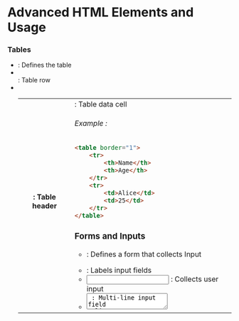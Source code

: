 # Advanced HTML Elements and Usage

### Tables

- <table> : Defines the table
- <tr> : Table row
- <th> : Table header
- <td> : Table data cell

###### Example : 

```html
<table border="1">
    <tr>
        <th>Name</th>
        <th>Age</th>
    </tr>
    <tr>
        <td>Alice</td>
        <td>25</td>
    </tr>
</table>

```

### Forms and Inputs

- <form> : Defines a form that collects Input
- <label> : Labels input fields
- <input> : Collects user input
- <textarea> : Multi-line input field
- <button> : Submits the form
- <select> : Creates dropdown options

###### Examples :

```html
<form action="submit.php" method="POST">
    <label for="name">Name:</label>
    <input type="text" id="name" name="name" required>
    
    <label for="message">Message:</label>
    <textarea id="message" name="message"></textarea>

    <button type="submit">Submit</button>
</form>
```

### Semantic Elements

- <header> : Represents the top section of a webpage, often containing a logo or navigation.
- <section> : Groups related content together.
- <article> : Represents an independent, self contained piece of content like blog posts or news articles.
- <aside> : Contains side content, like sidebar or ads.
- <footer> : Represents bottom part of a webpage, usually containing copyright or contact info.


###### Example :

```html
<header>
    <h1>My Blog</h1>
    <nav>
        <a href="home.html">Home</a>
        <a href="about.html">About</a>
    </nav>
</header>

<section>
    <article>
        <h2>Understanding HTML</h2>
        <p>HTML is the foundation of web development...</p>
    </article>
</section>

<aside>
    <h3>Related Articles</h3>
    <ul>
        <li><a href="#">Learn CSS</a></li>
        <li><a href="#">JavaScript Basics</a></li>
    </ul>
</aside>

<footer>
    <p>&copy; 2025 My Blog. All rights reserved.</p>
</footer>
```

### Quotations and Citations

- <blockquote> : Displays a block-level quote, usually indented.
- <q> :  Displays inline quotes.
- <cite> : Cites a source or reference.

###### Example :

```html
<blockquote>
    "The best way to predict the future is to create it."
</blockquote>
<p>Albert Einstein once said, <q>Imagination is more important than knowledge.</q></p>
<p>This book was written by <cite>J.K. Rowling</cite>.</p>
```

### Conclusion

You’ve completed this HTML documentation, covering everything from basic structure to advanced elements. You now have a strong foundation to start building web pages and creating engaging content.